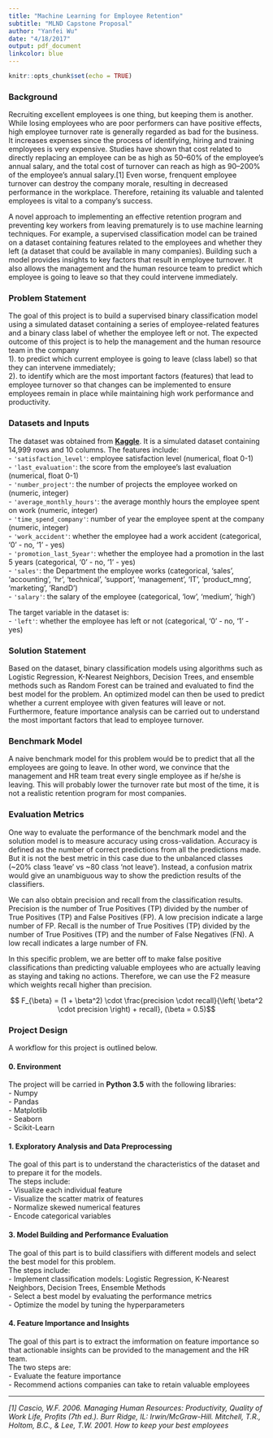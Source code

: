 ```yaml
---
title: "Machine Learning for Employee Retention"
subtitle: "MLND Capstone Proposal"
author: "Yanfei Wu"
date: "4/18/2017"
output: pdf_document
linkcolor: blue
---
```


```r
knitr::opts_chunk$set(echo = TRUE)
```

### Background  

Recruiting excellent employees is one thing, but keeping them is another. While losing employees who are poor performers can have positive effects, high employee turnover rate is generally regarded as bad for the business. It increases expenses since the process of identifying, hiring and training employees is very expensive. Studies have shown that cost related to directly replacing an employee can be as high as 50–60% of the employee’s annual salary, and the total cost of turnover can reach as high as 90–200% of the employee’s annual salary.[1] Even worse, frenquent employee turnover can destroy the company morale, resulting in decreased performance in the workplace. Therefore, retaining its valuable and talented employees is vital to a company's success.  

A novel approach to implementing an effective retention program and preventing key workers from leaving prematurely is to use machine learning techniques. For example, a supervised classification model can be trained on a dataset containing features related to the employees and whether they left (a dataset that could be available in many companies). Building such a model provides insights to key factors that result in employee turnover. It also allows the management and the human resource team to predict which employee is going to leave so that they could intervene immediately.   

### Problem Statement  

The goal of this project is to build a supervised binary classification model using a simulated dataset containing a series of employee-related features and a binary class label of whether the employee left or not. The expected outcome of this project is to help the management and the human resource team in the company  
1). to predict which current employee is going to leave (class label) so that they can intervene immediately;   
2). to identify which are the most important factors (features) that lead to employee turnover so that changes can be implemented to ensure employees remain in place while maintaining high work performance and productivity.  

### Datasets and Inputs 

The dataset was obtained from [**Kaggle**](https://www.kaggle.com/ludobenistant/hr-analytics). It is a simulated dataset containing 14,999 rows and 10 columns. The features include:   
- `'satisfaction_level'`: employee satisfaction level (numerical, float 0-1)   
- `'last_evaluation'`: the score from the employee's last evaluation (numerical, float 0-1)   
- `'number_project'`: the number of projects the employee worked on (numeric, integer)    
-  `'average_monthly_hours'`: the average monthly hours the employee spent on work (numeric, integer)   
- `'time_spend_company'`: number of year the employee spent at the company (numeric, integer)    
- `'work_accident'`: whether the employee had a work accident (categorical, '0' - no, '1' - yes)    
- `'promotion_last_5year'`: whether the employee had a promotion in the last 5 years (categorical, '0' - no, '1' - yes)   
- `'sales'`: the Department the employee works (categorical, 'sales', 'accounting', 'hr', 'technical', 'support', 'management', 'IT', 'product_mng', 'marketing', 'RandD')     
- `'salary'`: the salary of the employee (categorical, 'low', 'medium', 'high')    

The target variable in the dataset is:    
- `'left'`: whether the employee has left or not (categorical, '0' - no, '1' - yes)    
 
### Solution Statement 

Based on the dataset, binary classification models using algorithms such as Logistic Regression, K-Nearest Neighbors, Decision Trees, and ensemble methods such as Random Forest can be trained and evaluated to find the best model for the problem. An optimized model can then be used to predict whether a current employee with given features will leave or not. Furthermore, feature importance analysis can be carried out to understand the most important factors that lead to employee turnover.  

### Benchmark Model
A naive benchmark model for this problem would be to predict that all the employees are going to leave. In other word, we convince that the management and HR team treat every single employee as if he/she is leaving. This will probably lower the turnover rate but most of the time, it is not a realistic retention program for most companies.  


### Evaluation Metrics  

One way to evaluate the performance of the benchmark model and the solution model is to measure accuracy using cross-validation. Accuracy is defined as the number of correct predictions from all the predictions made. But it is not the best metric in this case due to the unbalanced classes (~20% class 'leave' vs ~80 class 'not leave'). Instead, a confusion matrix would give an unambiguous way to show the prediction results of the classifiers.    

We can also obtain precision and recall from the classification results. Precision is the number of True Positives (TP) divided by the number of True Positives (TP) and False Positives (FP). A low precision indicate a large number of FP. Recall is the number of True Positives (TP) divided by the number of True Positives (TP) and the number of False Negatives (FN). A low recall indicates a large number of FN. 

In this specific problem, we are better off to make false positive classifications than predicting valuable employees who are actually leaving as staying and taking no actions. Therefore, we can use the F2 measure which weights recall higher than precision. 

$$ F_{\beta} = (1 + \beta^2) \cdot \frac{precision \cdot recall}{\left( \beta^2 \cdot precision \right) + recall}, (\beta = 0.5)$$

### Project Design  

A workflow for this project is outlined below. 

#### 0. Environment  
The project will be carried in **Python 3.5** with the following libraries:  
- Numpy   
- Pandas    
- Matplotlib  
- Seaborn      
- Scikit-Learn   

#### 1. Exploratory Analysis and Data Preprocessing    
The goal of this part is to understand the characteristics of the dataset and to prepare it for the models.   
The steps include:  
- Visualize each individual feature   
- Visualize the scatter matrix of features  
- Normalize skewed numerical features  
- Encode categorical variables  

#### 3. Model Building and Performance Evaluation    
The goal of this part is to build classifiers with different models and select the best model for this problem.  
The steps include:  
- Implement classification models: Logistic Regression, K-Nearest Neighbors, Decision Trees, Ensemble Methods   
- Select a best model by evaluating the performance metrics  
- Optimize the model by tuning the hyperparameters  

#### 4. Feature Importance and Insights   
The goal of this part is to extract the imformation on feature importance so that actionable insights can be provided to the management and the HR team.    
The two steps are:  
- Evaluate the feature importance  
- Recommend actions companies can take to retain valuable employees  


-----------  

*[1] Cascio, W.F. 2006. Managing Human Resources: Productivity, Quality of Work Life, Profits (7th ed.). Burr Ridge, IL: Irwin/McGraw-Hill. Mitchell, T.R., Holtom, B.C., & Lee, T.W. 2001. How to keep your best employees* 